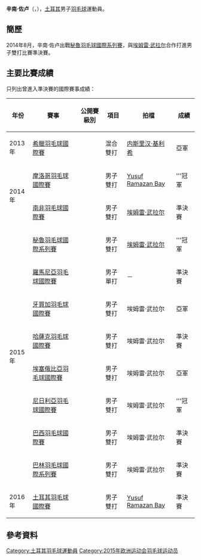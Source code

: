 {{noteTA|G1=Badminton}}
{{Infobox 羽球選手
| playername              = 辛南·佐卢<br/>{{lang|tr|Sİnan Zorlu}}
| image                   = 
| size                    = 
| caption                 = 
| birth_name              = 
| date_of_birth           = {{birth_date_and_age|1995|3|8}}<ref name="15Baku">{{cite web|title=Athletes - Turkey TUR - Sinan Zorlu|url=http://www.baku2015.com/athletes/athlete=zorlu-sinan-1010275/index.html?intcmp=athletes-hub|publisher=Baku 2015 European Games official website|access-date=2015-06-25|archive-url=https://web.archive.org/web/20180218052311/http://www.baku2015.com/athletes/athlete=zorlu-sinan-1010275/index.html?intcmp=athletes-hub|archive-date=2018-02-18|dead-url=yes}}{{en}}</ref>
| place_of_birth          = {{TUR}}[[Osmangazi|Osmangazi]]<ref name="15Baku"/>
| height                  = {{height|m=1.86}}<ref name="15Baku"/>
| weight                  = {{weight|kg=75}}<ref name="15Baku"/>
| event                   = 男子單打、男子雙打
| country                 = {{TUR}}
| years_started           = 
| handedness              = 
| coach                   = [[Cagatay_Tasdemir|Cagatay Tasdemir]]<ref name="15Baku"/>
| highest_ranking         = 第83位（男雙-[[埃姆雷·武拉尔|埃姆雷·武拉尔]]）
| date_of_highest_ranking = 2015年5月21日<ref name="ranking">[http://bwfcontent.tournamentsoftware.com/ranking/player.aspx?id=9232&player=276135 BWF World Ranking - Ranking of Sİnan ZORLU (80148)]{{en}}</ref>
| current_ranking         = 第162位（男單）<br/>第84位（男雙-[[埃姆雷·武拉尔|埃姆雷·武拉尔]]）<br/>第359位（男雙-[[Yusuf_Ramazan_Bay|Bay]]）
| date_of_current_ranking = 2015年6月18日<ref>[http://bwfcontent.tournamentsoftware.com/ranking/category.aspx?id=9232&category=472 BWF World Ranking - BWF世界排名榜 (6/18/2015) - Men's singles]{{en}}</ref><ref>[http://bwfcontent.tournamentsoftware.com/ranking/category.aspx?id=9232&category=474 BWF World Ranking - BWF世界排名榜 (6/18/2015) - Men's doubles]{{en}}</ref>
| played                  = 53勝–39負（男單）<br/>37勝–40負（男雙）<br/>3勝–4負（混雙）
| titles                  = 
| bwf_profile             = 6BA4873F-C1B7-4529-8A8A-6DF0A5833BB5
| bwf_id                  = 80148
| updated                 = 2015年6月25日
}}
{{MedalTableTop}}
{{MedalSport | 男子[[羽毛球|羽毛球]]}}
{{MedalCountry | {{TUR}}}}
{{MedalBottom}}
'''辛南·佐卢'''（{{lang|tr|'''Sİnan Zorlu'''}}，{{bd|1995年|3月8日|}}），[[土耳其|土耳其]]男子[[羽毛球|羽毛球]]運動員。

==簡歷==
2014年8月，辛南·佐卢出戰[[2015年秘魯羽毛球國際系列賽|秘魯羽毛球國際系列賽]]，與[[埃姆雷·武拉尔|埃姆雷·武拉尔]]合作打進男子雙打比賽準決賽。

==主要比賽成績==
只列出曾進入準決賽的國際賽事成績：
{| class=wikitable style="text-align:center; font-size:small;" 
!width="50"|年份
!width="180"|賽事
!width="80"|公開賽級別
!width="60"|項目
!width="150"|拍檔
!width="50"|成績
|-
!rowspan="1"|2013年
|[[2013年希臘羽毛球國際賽|希臘羽毛球國際賽]]
|{{BWFIS}}
|混合雙打
|[[内斯里汉·基利希|内斯里汉·基利希]]
|bgcolor="silver"|亞軍
|-
!rowspan="2"|2014年
|[[2014年摩洛哥羽毛球國際賽|摩洛哥羽毛球國際賽]]
|{{BWFIS}}
|男子雙打
|[[Yusuf_Ramazan_Bay|Yusuf Ramazan Bay]]
|bgcolor="gold"|'''冠軍
|-
|[[2014年南非羽毛球國際賽|南非羽毛球國際賽]]
|{{BWFIS}}
|男子雙打
|[[埃姆雷·武拉尔|埃姆雷·武拉尔]]
|bgcolor="#b8860b"|準決賽
|-
!rowspan="8"|2015年
|[[2015年秘魯羽毛球國際系列賽|秘魯羽毛球國際系列賽]]
|{{BWFIS}}
|男子雙打
|[[埃姆雷·武拉尔|埃姆雷·武拉尔]]
|bgcolor="gold"|'''冠軍
|-
|[[2015年羅馬尼亞羽毛球國際賽|羅馬尼亞羽毛球國際賽]]
|{{BWFIS}}
|男子單打
|－
|bgcolor="#b8860b"|準決賽
|-
|[[2015年牙買加羽毛球國際賽|牙買加羽毛球國際賽]]
|{{BWFIS}}
|男子雙打
|埃姆雷·武拉尔
|bgcolor="silver"|亞軍
|-
|[[2015年哈薩克羽毛球國際賽|哈薩克羽毛球國際賽]]
|{{BWFIS}}
|男子雙打
|埃姆雷·武拉尔
|bgcolor="#b8860b"|準決賽
|-
|[[2015年埃塞俄比亞羽毛球國際賽|埃塞俄比亞羽毛球國際賽]]
|{{BWFIS}}
|男子雙打
|埃姆雷·武拉尔
|bgcolor="silver"|亞軍
|-
|[[2015年尼日利亞羽毛球國際賽|尼日利亞羽毛球國際賽]]
|{{BWFIS}}
|男子雙打
|埃姆雷·武拉尔
|bgcolor="gold"|'''冠軍
|-
|[[2015年巴西羽毛球國際賽|巴西羽毛球國際賽]]
|{{BWFIS}}
|男子雙打
|埃姆雷·武拉尔
|bgcolor="#b8860b"|準決賽
|-
|[[2015年巴林羽毛球國際系列賽|巴林羽毛球國際系列賽]]
|{{BWFIS}}
|男子雙打
|埃姆雷·武拉尔
|bgcolor="#b8860b"|準決賽
|-
!rowspan="1"|2016年
|[[2016年土耳其羽毛球國際賽|土耳其羽毛球國際賽]]
|{{BWFIS}}
|男子雙打
|[[Yusuf_Ramazan_Bay|Yusuf Ramazan Bay]]
|bgcolor="#b8860b"|準決賽
|}
{{BWF賽事級別索引}}

==參考資料==
{{Reflist}}

{{DEFAULTSORT:Zorlu, Sİnan}}
[[Category:土耳其羽毛球運動員|Category:土耳其羽毛球運動員]]
[[Category:2015年欧洲运动会羽毛球运动员|Category:2015年欧洲运动会羽毛球运动员]]
